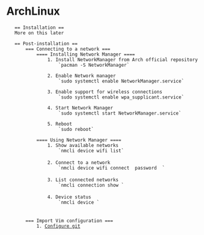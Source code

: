 = ArchLinux =
	== Installation ==
	More on this later

	== Post-installation ==
		=== Connecting to a network ===
			==== Installing Network Manager ==== 
				1. Install NetworkManager from Arch official repository
					`pacman -S NetworkManager`
	
				2. Enable Network manager
					`sudo systemctl enable NetworkManager.service`
	
				3. Enable support for wireless connections
					`sudo systemctl enable wpa_supplicant.service` 

				4. Start Network Manager
					`sudo systemctl start NetworkManager.service` 

				5. Reboot
 					`sudo reboot`

			==== Using Network Manager ====
				1. Show available networks
					`nmcli device wifi list` 
 
				2. Connect to a network
					`nmcli device wifi connect <SSID> password <SSID Password> ` 
 
				3. List connected networks
					`nmcli connection show ` 
 
				4. Device status 
					`nmcli device ` 
 
 
 		=== Import Vim configuration ===
			1. [[/tools/git|Configure git]]	

